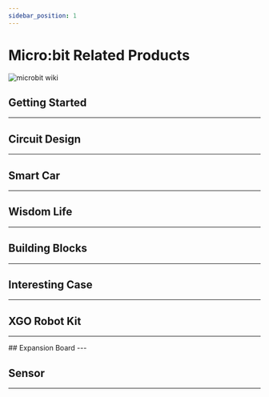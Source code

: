 ```yaml
---
sidebar_position: 1
---
```



# Micro:bit Related Products

![microbit wiki](https://wiki-media-ef.oss-cn-hongkong.aliyuncs.com/i18n/en/docusaurus-plugin-content-docs/current/microbit/images/microbit-wiki.png)

## Getting Started

---

<cardbox>
  <card
    href="./getting-started/microbit-smart-coding-kit/"
    title="Smart Coding Kit"
    description="Elecfreaks Smart Coding Kit is a wearable device based on micro:bit button cell extension baord Pro, a DIY micro:bit watch can be easily made with a simple installing method."
    img={'https://wiki-media-ef.oss-cn-hongkong.aliyuncs.com/i18n/en/docusaurus-plugin-content-docs/current/microbit/getting-started/microbit-smart-coding-kit/images/smart-coding-kit-icon.png'}
  />
  <card
    href="./getting-started/microbit-basic-kit/"
    title="Basic Kit"
    description="ELECFREAKS micro:bit basic kit is an entry-level kit. We carefully select 5 most common electric bricks, which can be easily connected to micro:bit via basic:bit. This kit can help students learn how to build their micro:bit projects quickly. And these electric bricks can be driven by Makecode defaulted blocks directly. You don't have to add any extra package. It is helpful for students to understand the usage of electric bricks from its principle."
    img={'https://wiki-media-ef.oss-cn-hongkong.aliyuncs.com/i18n/en/docusaurus-plugin-content-docs/current/microbit/getting-started/microbit-basic-kit/images/basic-kit-icon.png'}
  />
  <card
    href="./getting-started/microbit-tinker-kit/"
    title="Tinker Kit"
    description="ElecFreaks Micro:bit Tinker Kit is a set of Micro:bit accessory that enables you to connect all kinds of modules easily without a group of messy breadboard wires."
    img={'https://wiki-media-ef.oss-cn-hongkong.aliyuncs.com/i18n/en/docusaurus-plugin-content-docs/current/microbit/getting-started/microbit-tinker-kit/images/tinker-kit-icon.png'}
  />
</cardbox>

## Circuit Design
---

<cardbox>
  <card
    href="./circuit-design/microbit-starter-kit/"
    title="Starter Kit"
    description="ElecFreaks Micro:bit Starter Kit is designed for people who is at the door step of learning electric circuit and programming knowledge. The kit has provided some basic electronic components like LED, button, buzzer, temperature sensor, steering engine and motor etc. Micro:bit Starter Kit can help you enter a wonderful of electronic world."
    img={'https://wiki-media-ef.oss-cn-hongkong.aliyuncs.com/i18n/en/docusaurus-plugin-content-docs/current/microbit/circuit-design/microbit-starter-kit/images/starter-kit-icon.png'}
  />
  <card
    href="./circuit-design/microbit-experiment-box-kit/"
    title="Experiment Box Kit"
    description="The Elecfreaks Experimental Box is a brand new teaching aid developed by ELECFREAKS. We included traditional components such as the temperature sensor, photocell, servo, motor and LEDs. But we also added electronic components such as the MOSFET transistor, different values of resistors, and a trimpot to combine circuit design with programming."
    img={'https://wiki-media-ef.oss-cn-hongkong.aliyuncs.com/i18n/en/docusaurus-plugin-content-docs/current/microbit/circuit-design/microbit-experiment-box-kit/images/experiment-box-kit-icon.png'}
  />
</cardbox>

## Smart Car
---

<cardbox>
  <card
    href="./microbit-smart-car/microbit-smart-cutebot/"
    title="Smart Cutebot"
    description="ELECFREAKS Cutebot is a rear-drive smart car driven by dual high speed motors.There are many on-board equipments on the Cutebot including ultrasonic sensor and distance sensor, two RGB LED headlights and clearance lamps on the bottom, two line-tracking probes, an active buzzer as the horn and so on! Let's drive your first smart car!"
    img={'https://wiki-media-ef.oss-cn-hongkong.aliyuncs.com/i18n/en/docusaurus-plugin-content-docs/current/microbit/microbit-smart-car/microbit-smart-cutebot/images/smart-cutebot-icon.png'}
  />
  <card
    href="./microbit-smart-car/microbit-tpbot/"
    title="Tpbot"
    description="TP Bot is a smart coding car for micro:bit. It can be regarded as a toy for its preset functions that do not need a micro:bit; it can also be used as a teaching aid at the same time, you can code it via the micro:bit or make extensions for the other modules and the Lego bricks to develop children’s imagination and creativity."
    img={'https://wiki-media-ef.oss-cn-hongkong.aliyuncs.com/i18n/en/docusaurus-plugin-content-docs/current/microbit/microbit-smart-car/microbit-tpbot/images/tpbot-icon.png'}
  />
  <card
    href="./microbit-smart-car/microbit-ringbit-car-v2/"
    title="Ringbit Car V2"
    description="The ELECFREAKS Ring:bit Car is a small DIY smart car driven by the BBC micro:bit and the ELECFREAKS Ring:bit. The Ring:bit extends the micro:bit's 3 GPIO ports and allow for different sensors and components to be easily attached to the micro:bit. A basic Ring:bit Car can be easily programmed to run autonomously, with a remote control, and even create rainbow beacons of light. Just add one of the many extensions available and your Ring:bit Car can do even more things like line and light following, obstacle avoiding, drawing and more!"
    img={'https://wiki-media-ef.oss-cn-hongkong.aliyuncs.com/i18n/en/docusaurus-plugin-content-docs/current/microbit/microbit-smart-car/microbit-ringbit-car-v2/images/ringbit-car-v2-icon.png'}
  />
  <card
    href="./microbit-smart-car/microbit-motorbit-smart-car-kit/"
    title="Motorbit Smart Car Kit"
    description="motor:bit smart car kit is a tailor-made smart car for micro:bit and motor:bit. This kit includes a micro:bit, motor:bit, sonar:bit and 2 line tracking modules. You can use this kit to DIY a micro:bit two-wheel smart car."
    img={'https://wiki-media-ef.oss-cn-hongkong.aliyuncs.com/i18n/en/docusaurus-plugin-content-docs/current/microbit/microbit-smart-car/microbit-motorbit-smart-car-kit/images/motorbit-smart-car-kit-icon.png'}
  />
</cardbox>


## Wisdom Life
---

<cardbox>
  <card
    href="./wisdom-life/microbit-smart-home-kit/"
    title="Smart Home Kit"
    description="Smart home Kit is a product about smart home project based on micro:bit which is developed by ELECFREAK. We selected executed components commonly used at home as TMP36 temperature sensor, sound sensor, crash sensor, servo, motor. You can build scene like windowsill, wardrobe and fish tank, create yourself smart sweet home and programming to intelligently driving them using micro:bit. Smart home is what makes life more practical and playing with it is what makes life more interesting."
    img={'https://wiki-media-ef.oss-cn-hongkong.aliyuncs.com/i18n/en/docusaurus-plugin-content-docs/current/microbit/wisdom-life/microbit-smart-home-kit/images/smart-home-kit-icon.png'}
  />
  <card
    href="./wisdom-life/microbit-smart-science-iot-kit/"
    title="Smart Science Iot Kit"
    description="ELECFREAKS Smart Science IoT Kit is developed based on loT:Bit,a new breakout board compatible with science sensors such as theultrasonic sensor, dust sensor, light sensor and water level sensor,.including RTC Timing and WIFI module. You can gather data via thesensors and send data to the cloud with more stable and accuratedata analysis."
    img={'https://wiki-media-ef.oss-cn-hongkong.aliyuncs.com/i18n/en/docusaurus-plugin-content-docs/current/microbit/wisdom-life/microbit-smart-science-iot-kit/images/smart-science-iot-kit-icon.png'}
  />
  <card
    href="./wisdom-life/microbit-smart-agriculture-kit/"
    title="Smart Agriculture Kit"
    description="The micro:bit Smart Agriculture Kit has a well-selection of IoT:bit, DS18B20 temperature sensor, soil moisture sensor, water level sensor, PIR sensor, servos and etc., we could use it to build such themes as the smart insects repelling machine, the ecological greenhouse, the fish pond water level monitoring device and more, from which we can learn the modern agriculture and program and explore more possibilities to apply the information technology in agriculture."
    img={'https://wiki-media-ef.oss-cn-hongkong.aliyuncs.com/i18n/en/docusaurus-plugin-content-docs/current/microbit/wisdom-life/microbit-smart-agriculture-kit/images/smart-agriculture-kit-icon.png'}
  />
  <card
    href="./wisdom-life/microbit-smart-city-kit/"
    title="Smart City Kit"
    description="The Smart City Kit has a well-selection of IoT:bit, DHT11 sensor, soil moisture sensor, water level sensor, sonar:bit, servos and etc., we could use it to build such themes as the smart parking lot, transportation network and river level monitoring…, we can use it to learn more about the IoT and program, and more possibilities of the future city scenes are able to be constructed via it!"
    img={'https://wiki-media-ef.oss-cn-hongkong.aliyuncs.com/i18n/en/docusaurus-plugin-content-docs/current/microbit/wisdom-life/microbit-smart-city-kit/images/smart-city-kit-icon.png'}
  />
  <card
    href="./wisdom-life/microbit-smart-health-kit/"
    title="Smart Health Kit"
    description=""
    img={'https://wiki-media-ef.oss-cn-hongkong.aliyuncs.com/i18n/en/docusaurus-plugin-content-docs/current/microbit/wisdom-life/microbit-smart-health-kit/images/smart-health-kit-icon.png'}
  />
  <card
    href="./wisdom-life/microbit-smart-greenhouse-kit/"
    title="microbit-smart-greenhouse-kit"
    description="The Smart Greenhouse Kit is designed to simulate plant growth for primary and secondary school students and help them gain an insight into the principles of modern smart farming."
    img={'https://wiki-media-ef.oss-cn-hongkong.aliyuncs.com/docs/microbit/wisdom-life/microbit-smart-greenhouse-kit/images/microbit-smart-greenhouse-kit-icon.png'}
  />
</cardbox>

## Building Blocks
---

<cardbox>
  <card
    href="./building-blocks/nezha-inventors-kit/"
    title="Nezha Inventors Kit"
    description="Based on Planet X sensors, Nezha Inventor's Kit is designed for BBC micro:bit. It contains multiple sensors and modules including LED, trimpot, soil moisture sensor, ultrasonic sensor, crash sensor, line-tracking sensor, etc., and also with over 400 pieces of bricks. We've built over 36 cases with this kit aiming to cultivate and inspire kids' creativity and imagination."
    img={'https://wiki-media-ef.oss-cn-hongkong.aliyuncs.com/i18n/en/docusaurus-plugin-content-docs/current/microbit/building-blocks/nezha-inventors-kit/images/48-in-1-nezha-inventors-kit-icon.png'}
  />
  <card
    href="./building-blocks/wonder-building-kit/"
    title="Wonder Building Kit"
    description=""
    img={'https://wiki-media-ef.oss-cn-hongkong.aliyuncs.com/i18n/en/docusaurus-plugin-content-docs/current/microbit/building-blocks/wonder-building-kit/images/32-in-1-wonder-building-kit-icon.png'}
  />
  <card
    href="./building-blocks/microbit-wonder-rugged-car/"
    title="Wonder Rugged Car"
    description="The Wonder Rugged Kit for micro:bit is a car that can move in all directions based on Wukong Breakout board.The mecanum wheels in 8CM diameter make it possible to move in all directions and drift to left or right easily with a wild outlook. The AWD provides continuous strong power and each wheel can be programmed."
    img={'https://wiki-media-ef.oss-cn-hongkong.aliyuncs.com/i18n/en/docusaurus-plugin-content-docs/current/microbit/microbit-smart-car/microbit-wonder-rugged-car/images/wonder-rugged-car-icon.png'}
  />
  <card
    href="./building-blocks/ringbit-bricks-pack/"
    title="Ringbit Bricks Pack"
    description="Based on the Ring:bit V2 from Elecfreaks, the micro:bit Ring:bit Bricks Pack contains 360 degrees servos, the LED strips and almost 200 pieces bricks. Together with the well-designed assembly instructions and courses, it makes the kids learn the coding easily as well as how to build blocks in an interesting way. Let's start building our kits with the tips!"
    img={'https://wiki-media-ef.oss-cn-hongkong.aliyuncs.com/i18n/en/docusaurus-plugin-content-docs/current/microbit/building-blocks/ringbit-bricks-pack/images/6-in-1-ringbit-bricks-pack-icon.png'}
  />
  <card
    href="./building-blocks/microbit-space-science-kit/"
    title="micro:bit Space Science Kit"
    description="micro:bit Space Science Kit is a STEAM education kit designed specifically for primary and secondary school students. With the Nezha Multi functional Expansion Box V2 as the core, it is equipped with planetary series intelligent motors and various planetary sensors. Combined with a lunar landing map and rich building block structural components, it allows children to easily master aviation science and stimulate their enthusiasm for scientific exploration through hands-on construction and lunar landing challenges."
    img={'https://wiki-media-ef.oss-cn-hongkong.aliyuncs.com/docs/microbit/building-blocks/microbit-space-science-kit/images/microbit-space-science-kit-introduction-icon.png'}
  />
</cardbox>

## Interesting Case
---

<cardbox>
  <card
    href="./microbit/interesting-case/magic-wand-kit/"
    title="Magic Wand Kit"
    description=""
    img={'https://wiki-media-ef.oss-cn-hongkong.aliyuncs.com/i18n/en/docusaurus-plugin-content-docs/current/microbit/interesting-case/magic-wand-kit/images/magic-wand-kit-icon.png'}
  />
  <card
    href="./microbit/interesting-case/straw-manipulator/"
    title="Straw Manipulator"
    description=""
    img={'https://wiki-media-ef.oss-cn-hongkong.aliyuncs.com/i18n/en/docusaurus-plugin-content-docs/current/microbit/interesting-case/straw-manipulator/images/straw-manipulator-icon.png'}
  />
</cardbox>

## XGO Robot Kit
---

<cardbox>
  <card
    href="./robot/xgo-robot-kit/"
    title="XGO Robot Kit"
    description="micro:bit XGO robot is an AI dog robot with 12 DOFs designed for the artificial intelligence education for teenagers. It supports omni-movement and is able to perform as a real pet dog. Students are able to get a good understanding of AI technology from the learning of the mechanism, the electronic knowledge, programming and the AI while playing it."
    img={'https://wiki-media-ef.oss-cn-hongkong.aliyuncs.com/i18n/en/docusaurus-plugin-content-docs/current/microbit/robot/xgo-robot-kit/images/xgo-robot-kit-icon.png'}
  />
  <card
    href="./robot/xgo-robot-kit-v2/"
    title="XGO Robot Kit V2"
    description="XGO Robot Kit V2 is a 15-degree-of-freedom desktop-level Al quadruped robot dog. The XGO Robot Kit V2 is equipped with a robotic arm and end jaws for flexible gripping and carrying of objects. XGO Robot Kit V2 adopts 2.3KG.CM bus serial servo as the joint, which can realize omnidirectional movement, six-dimensional posture control, posture stabilization, multiple motion gait and clamping tasks, and is equipped with IMU, joint position sensor and The internal IMU, joint position sensor and current sensor feedback its own attitude and joint angle and torque for internal algorithm and secondary development. The XGO Robot Kit V2 supports both graphical programming and Python code programming. This makes it the ideal machine for learning, teaching and research."
    img={'https://wiki-media-ef.oss-cn-hongkong.aliyuncs.com/i18n/en/docusaurus-plugin-content-docs/current/microbit/robot/xgo-robot-kit-v2/images/xgo-robot-kit-v2-icon.png'}
  />
  <card
    href="./robot/xgo-rider-kit/"
    title="XGO Rider Kit"
    description="micro:bit XGO-Rider is a programmable bipedal robot designed for education and entertainment. It uses 4.5KG.CM all-metal magnetic encoding bus serial port servo as joints and FOC wheel hub integrated motor as drive, which can achieve 360° full-range flexible movement, stable posture control and a variety of complex movements. The internal IMU sensor ensures the adaptability and stability of the robot when facing different terrains. micro:bit XGO-Rider supports MakeCode graphical programming, and opens the underlying serial port protocol and Python interface to facilitate users to carry out secondary development. Through the XGO mobile APP, users can easily remotely control XGO-Rider via Bluetooth and explore unlimited possibilities. It is an ideal partner for exploring programming and robotics technology."
    img={'https://wiki-media-ef.oss-cn-hongkong.aliyuncs.com/docs/microbit/robot/xgo-rider-kit/images/xgo-rider-kit-icon.png'}
  />
</cardbox>
## Expansion Board
---

<cardbox>
  <card
    href="./microbit/expansion-board/"
    title="Expansion Board"
    description=""
    img={'https://wiki-media-ef.oss-cn-hongkong.aliyuncs.com/i18n/en/docusaurus-plugin-content-docs/current/microbit/expansion-board/images/expansion-board-icon.png'}
  />
</cardbox>

## Sensor
---

<cardbox>
  <card
    href="./microbit/sensor/octopus-sensors/"
    title="Octopus Sensors"
    description=""
    img={'https://wiki-media-ef.oss-cn-hongkong.aliyuncs.com/i18n/en/docusaurus-plugin-content-docs/current/microbit/sensor/octopus-sensors/images/octopus-sensors-icon.png'}
  />
  <card
    href="./microbit/sensor/planet-x-sensors/"
    title="Planet X Sensors"
    description=""
    img={'https://wiki-media-ef.oss-cn-hongkong.aliyuncs.com/i18n/en/docusaurus-plugin-content-docs/current/microbit/sensor/planet-x-sensors/images/planet-x-sensors-icon.png'}
  />
</cardbox>
